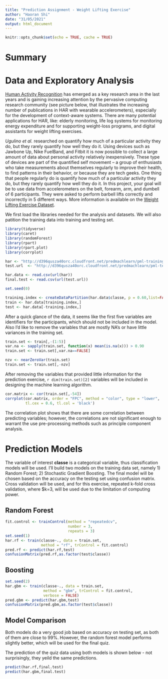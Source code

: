 ```yaml
---
title: "Prediction Assignment - Weight Lifting Exercise"
author: "Haoran Shi"
date: "31/05/2021"
output: html_document
---
```


```r
knitr::opts_chunk$set(echo = TRUE, cache = TRUE)
```

# Summary

# Data and Exploratory Analysis

<HAR>[Human Activity Recognition](http://web.archive.org/web/20161224072740/http:/groupware.les.inf.puc-rio.br/har) has emerged as a key research area in the last years and is gaining increasing attention by the pervasive computing research community (see picture below, that illustrates the increasing number of publications in HAR with wearable accelerometers), especially for the development of context-aware systems. There are many potential applications for HAR, like: elderly monitoring, life log systems for monitoring energy expenditure and for supporting weight-loss programs, and digital assistants for weight lifting exercises. 

*Ugulino et al.* researched on quantify how much of a particular activity they do, but they rarely quantify how well they do it. Using devices such as Jawbone Up, Nike FuelBand, and Fitbit it is now possible to collect a large amount of data about personal activity relatively inexpensively. These type of devices are part of the quantified self movement – a group of enthusiasts who take measurements about themselves regularly to improve their health, to find patterns in their behavior, or because they are tech geeks. One thing that people regularly do is quantify how much of a particular activity they do, but they rarely quantify how well they do it. In this project, your goal will be to use data from accelerometers on the belt, forearm, arm, and dumbell of 6 participants. They were asked to perform barbell lifts correctly and incorrectly in 5 different ways. More information is available on the <WLED>[Weight Lifting Exercise Dataset](http://web.archive.org/web/20161224072740/http:/groupware.les.inf.puc-rio.br/har).

We first load the libraries needed for the analysis and datasets. We will also patition the training data into training and testing set.
```r
library(tidyverse)
library(caret)
library(randomForest)
library(rpart)
library(rpart.plot)
library(corrplot)

har <- "http://d396qusza40orc.cloudfront.net/predmachlearn/pml-training.csv"
test.url  <- "http://d396qusza40orc.cloudfront.net/predmachlearn/pml-testing.csv"

har.data <- read.csv(url(har))
final.test <- read.csv(url(test.url))

set.seed(0)

training.index <- createDataPartition(har.data$classe, p = 0.60,list=FALSE)
train <- har.data[training.index,]
test <- har.data[-training.index,]
```

After a quick glance of the data, it seems like the first five variables are identifiers for the participants, which should not be included in the model. Also I'd like to remove the variables that are mostly NA's or have little variances in the training set.
```r
train.set <- train[,-(1:5)]
var.na <- sapply(train.set, function(x) mean(is.na(x))) > 0.90
train.set <- train.set[,var.na==FALSE]

nzv <- nearZeroVar(train.set)
train.set <- train.set[,-nzv]
```

After removing the variables that provided little information for the prediction exercise, `r dim(train.set)[2]` variables will be included in designing the machine learning algorithm.

```r
cor.matrix <- cor(train.set[,-54])
corrplot(cor.matrix, order = "FPC", method = "color", type = "lower", 
         tl.cex = 0.6, tl.col = 'black')
```

The correlation plot shows that there are some correlation between predicting variables; however, the correlations are not significant enough to warrant the use pre-processing methods such as principle component analysis.

# Prediction Models

The variable of interest **classe** is a categorical variable, thus classification models will be used. I'll build two models on the training data set, namely 1) Random Forest; 2) Stochastic Gradient Boosting. The final model will be chosen based on the accuracy on the testing set using confusion matrix. Cross validation will be used, and for this exercise, repeated k-fold cross validation, where $k=3, will be used due to the limitation of computing power. 

## Random Forest

```r
fit.control <- trainControl(method = "repeatedcv",
                            number = 3,
                            repeats = 3)
set.seed(1)
har.rf <- train(classe~., data = train.set, 
                method = "rf", trControl = fit.control)
pred.rf <- predict(har.rf,test)
confusionMatrix(pred.rf,as.factor(test$classe))
```

## Boosting

```r
set.seed(2)
har.gbm <- train(classe~., data = train.set, 
                 method = "gbm", trControl = fit.control,
                 verbose = FALSE)
pred.gbm <- predict(har.gbm,test)
confusionMatrix(pred.gbm,as.factor(test$classe))
```

## Model Comparison

Both models do a very good job based on accuracy on testing set, as both of them are close to 99%. However, the random forest model performs slightly better, which will be used for the final quiz. 

The prediction of the quiz data using both models is shown below - not surprisingly, they yeild the same predictions.
```r
predict(har.rf,final.test)
predict(har.gbm,final.test)
```